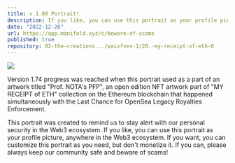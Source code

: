 ```yaml
---
title: v.1.00 Portrait!
description: If you like, you can use this portrait as your profile picture, anywhere in the Web3 ecosystem. If you want, you can customize this portrait as you need, but don't monetize it.
date: "2022-12-26"
url: https://app.manifold.xyz/c/beware-of-scams
published: true
repository: 02-the-creations.../waivfves-1/20.-my-receipt-of-eth-0
---
```


[![](/1.00.jpeg)](/1.00.jpeg)

Version 1.74 progress was reached when this portrait used as a part of an artwork titled "Prof. NOTA's PFP", an open edition NFT artwork part of "MY RECEIPT of ETH" collection on the Ethereum blockchain that happened simultaneously with the Last Chance for OpenSea Legacy Royalties Enforcement.   
   
This portrait was created to remind us to stay alert with our personal security in the Web3 ecosystem. If you like, you can use this portrait as your profile picture, anywhere in the Web3 ecosystem. If you want, you can customize this portrait as you need, but don't monetize it. If you can, please always keep our community safe and beware of scams!
